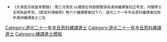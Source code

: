 {{Navbox
|name = 道光二十一年辛丑恩科繙譯進士金榜
|title = 道光二十一年辛丑恩科（[[1841年]]）繙譯進士金榜
|titlestyle = background-color:#FFD700;
|image =
|style = width:100%;text-align:center; 
|groupstyle = text-align:center; background-color:#FFD700;
|liststyle = text-align:center;
|state = {{{state<includeonly>|collapsed</includeonly>}}}

|group1 = 共2名
|list1 = [[恩霙|恩　霙]] - [[德瑛 (道光進士)|德　瑛]]

|belowstyle = text-align: center; background-color:#FFD700;
|below='''前一科：[[Template:道光二十年庚子科繙譯進士金榜|道光二十年庚子繙譯科]]　'''·'''　後一科：[[Template:道光二十四年甲辰科繙譯進士金榜|道光二十四年甲辰繙譯科]]'''<br>'''同科進士：[[Template:道光二十一年辛丑恩科殿試金榜|道光二十一年辛丑文恩科]]、[[Template:道光二十一年辛丑恩科武殿試金榜|道光二十一年辛丑武恩科]]'''
}}
[[Category:道光二十一年辛丑恩科繙譯進士]]
<noinclude>[[Category:道光二十一年辛丑恩科繙譯進士]][[Category:繙譯進士模板]]{{DEFAULTSORT:*}}
*<small>《大清宣宗成皇帝實錄》：閏三月癸亥    以禮部左侍郎關聖保為滿洲繙譯會試正考官，內閣學士玉明為副考官。《欽定科場條例》卷六十繙譯鄉會試下八：道光二十一年辛丑恩科繙譯會試取中滿洲繙譯進士二名</small></noinclude>